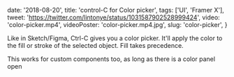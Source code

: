 
  date: '2018-08-20',
  title: 'control-C for Color picker',
  tags: ['UI', 'Framer X'],
  tweet: 'https://twitter.com/lintonye/status/1031587902528999424',
  video: 'color-picker.mp4',
  videoPoster: 'color-picker.mp4.jpg',
  slug: 'color-picker',
}


Like in Sketch/Figma, Ctrl-C gives you a color picker. It'll apply the color to the fill or stroke of the selected object. Fill takes precedence.

This works for custom components too, as long as there is a color panel open
